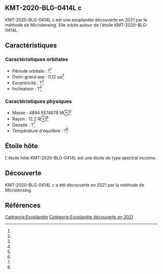 == KMT-2020-BLG-0414L c ==

{{Infobox Exoplanète
| nom = KMT-2020-BLG-0414L c
| image = 
| légende = 
| étoile = KMT-2020-BLG-0414L
| constellation = 
| ascension_droite = 
| déclinaison = 
| distance = ?
| type_spectral = ?
| masse = 4894.5574678 M⊕<ref></ref>
| rayon = 12.2 R⊕<ref></ref>
| densité = ?<ref></ref>
| gravité = ?<ref></ref>
| température = ?<ref></ref>
| période = ?<ref></ref>
| demi_grand_axe = 0.12 ua<ref></ref>
| excentricité = ?<ref></ref>
| inclinaison = ?<ref></ref>
| méthode_découverte = Microlensing
| date_découverte = 2021
| statut = Confirmée
}}

KMT-2020-BLG-0414L c est une exoplanète découverte en 2021 par la méthode de Microlensing. Elle orbite autour de l'étoile KMT-2020-BLG-0414L.

== Caractéristiques ==

=== Caractéristiques orbitales ===
* Période orbitale : ?<ref></ref>
* Demi-grand axe : 0.12 ua<ref></ref>
* Excentricité : ?<ref></ref>
* Inclinaison : ?<ref></ref>

=== Caractéristiques physiques ===
* Masse : 4894.5574678 M⊕<ref></ref>
* Rayon : 12.2 R⊕<ref></ref>
* Densité : ?<ref></ref>
* Température d'équilibre : ?<ref></ref>

== Étoile hôte ==

{{Infobox Étoile
| nom = KMT-2020-BLG-0414L
| image = 
| légende = 
| constellation = 
| ascension_droite = 
| déclinaison = 
| distance = ?
| type_spectral = ?
| magnitude_absolue = 
| magnitude_apparente = 
| masse = ?<ref></ref>
| rayon = ?<ref></ref>
| température = ?<ref></ref>
| métallicité = ?<ref></ref>
| âge = ?<ref></ref>
}}

L'étoile hôte KMT-2020-BLG-0414L est une étoile de type spectral inconnu.

== Découverte ==

KMT-2020-BLG-0414L c a été découverte en 2021 par la méthode de Microlensing.

== Références ==
<references />

[[Catégorie:Exoplanète]]
[[Catégorie:Exoplanète découverte en 2021]]

